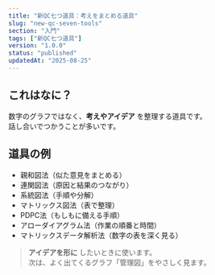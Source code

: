 ```yaml
---
title: "新QC七つ道具：考えをまとめる道具"
slug: "new-qc-seven-tools"
section: "入門"
tags: ["新QC七つ道具"]
version: "1.0.0"
status: "published"
updatedAt: "2025-08-25"
---
```


## これはなに？
数字のグラフではなく、**考えやアイデア** を整理する道具です。  
話し合いでつかうことが多いです。

## 道具の例
- 親和図法（似た意見をまとめる）
- 連関図法（原因と結果のつながり）
- 系統図法（手順や分解）
- マトリックス図法（表で整理）
- PDPC法（もしもに備える手順）
- アローダイアグラム法（作業の順番と時間）
- マトリックスデータ解析法（数字の表を深く見る）

> **アイデアを形に** したいときに使います。  
> 次は、よく出てくるグラフ「管理図」をやさしく見ます。
